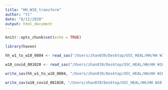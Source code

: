 ```yaml
---
title: "HH_W10_transform"
author: "Yi"
date: "8/12/2020"
output: html_document
---
```


```r
knitr::opts_chunk$set(echo = TRUE)
```

```r
library(haven)
```

```r
hh_w1_to_w10_0804 <- read_sas("/Users/zhan039/Desktop/USC_HEAL/HH/HH W10 COVID DATA/hh_w1_to_w10_0804.sas7bdat")

w10_covid_081020 <- read_sas("/Users/zhan039/Desktop/USC_HEAL/HH/HH W10 COVID DATA/w10_covid_081020.sas7bdat")
```

```r
write_sav(hh_w1_to_w10_0804, "/Users/zhan039/Desktop/USC_HEAL/HH/HH W10 COVID DATA/Yi/hh_w1_to_w10_0804.sav")

write_sav(w10_covid_081020, "/Users/zhan039/Desktop/USC_HEAL/HH/HH W10 COVID DATA/Yi/w10_covid_081020.sav")
```

